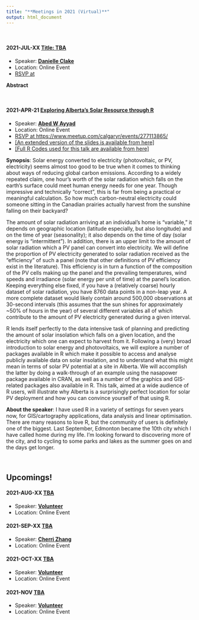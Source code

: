 ```yaml
---
title: "**Meetings in 2021 (Virtual)**"
output: html_document
---
```


<br>

#### 2021-JUL-XX [Title: TBA](https://www.meetup.com/calgaryr/events/){target="_blank"}

+ Speaker: [<b>Danielle Clake</b>](email:danielle.clake@ucalgary.ca){target="_blank"}
+ Location: Online Event
+ [RSVP at ](){target="_blank"}

<b>Abstract</b> 

\

#### 2021-APR-21 [Exploring Alberta’s Solar Resource through R](https://www.meetup.com/calgaryr/events/277113865/){target="_blank"} 

+ Speaker: [<b>Abed W Ayyad</b>](https://manipulativegerbil.blogspot.com/){target="_blank"}
+ Location: Online Event
+ [RSVP at https://www.meetup.com/calgaryr/events/277113865/](https://www.meetup.com/calgaryr/events/277113865/){target="_blank"}
+ [ [An extended version of the slides is available from here] ](./archives/2021_04_21/abed_ayyad_beamer_slides_for_calgary_rug_21_april.pdf){target="_blank"}
+ [ [Full R Codes used for this talk are available from here] ](./archives/2021_04_21/codes_for_abed_ayyad_presentation_pablo_help.R){target="_blank"}

<b>Synopsis</b>: Solar energy converted to electricity (photovoltaic, or PV, electricity) seems almost too good to be true when it comes to thinking about ways of reducing global carbon emissions. According to a widely repeated claim, one hour's worth of the solar radiation which falls on the earth's surface could meet human energy needs for one year. Though impressive and technically "correct", this is far from being a practical or meaningful calculation. So how much carbon-neutral electricity could someone sitting in the Canadian prairies actually harvest from the sunshine falling on their backyard? 

The amount of solar radiation arriving at an individual's home is "variable," it depends on geographic location (latitude especially, but also longitude) and on the time of year (seasonality); it also depends on the time of day (solar energy is "intermittent"). In addition, there is an upper limit to the amount of solar radiation which a PV panel can convert into electricity. We will define the proportion of PV electricity generated to solar radiation received as the "efficiency" of such a panel (note that other definitions of PV efficiency exist in the literature). This efficiency is in turn a function of the composition of the PV cells making up the panel and the prevailing temperatures, wind speeds and irradiance (solar energy per unit of time) at the panel's location. Keeping everything else fixed, if you have a (relatively coarse) hourly dataset of solar radiation, you have 8760 data points in a non-leap year. A more complete dataset would likely contain around 500,000 observations at 30-second intervals (this assumes that the sun shines for approximately ~50% of hours in the year) of several different variables all of which contribute to the amount of PV electricity generated during a given interval. 

R lends itself perfectly to the data intensive task of planning and predicting the amount of solar insolation which falls on a given location, and the electricity which one can expect to harvest from it. Following a (very) broad introduction to solar energy and photovoltaics, we will explore a number of packages available in R which make it possible to access and analyse publicly available data on solar insolation, and to understand what this might mean in terms of solar PV potential at a site in Alberta. We will accomplish the latter by doing a walk-through of an example using the nasapower package available in CRAN, as well as a number of the graphics and GIS-related packages also available in R. This talk, aimed at a wide audience of R users, will illustrate why Alberta is a surprisingly perfect location for solar PV deployment and how you can convince yourself of that using R.

<b>About the speaker</b>: I have used R in a variety of settings for seven years now, for GIS/cartography applications, data analysis and linear optimisation. There are many reasons to love R, but the community of users is definitely one of the biggest. Last September, Edmonton became the 10th city which I have called home during my life. I'm looking forward to discovering more of the city, and to cycling to some parks and lakes as the summer goes on and the days get longer. 


\

## Upcomings!

#### 2021-AUG-XX [TBA](https://www.meetup.com/calgaryr/events/){target="_blank"}

+ Speaker: [<b>Volunteer</b>](){target="_blank"}
+ Location: Online Event


#### 2021-SEP-XX [TBA](https://www.meetup.com/calgaryr/events/){target="_blank"}

+ Speaker: [<b>Cherri Zhang</b>](){target="_blank"}
+ Location: Online Event


#### 2021-OCT-XX [TBA](https://www.meetup.com/calgaryr/events/){target="_blank"}

+ Speaker: [<b>Volunteer</b>](){target="_blank"}
+ Location: Online Event

#### 2021-NOV [TBA](https://www.meetup.com/calgaryr/events/){target="_blank"}

+ Speaker: [<b>Volunteer</b>](){target="_blank"}
+ Location: Online Event
